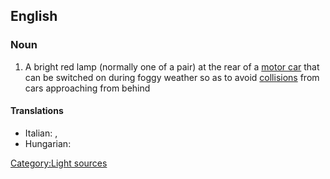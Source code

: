 ==English==

===Noun===
{{en-noun|sg=[[fog]] [[lamp]]}}

# A bright red lamp (normally one of a pair) at the rear of a [[motor car]] that can be switched on during foggy weather so as to avoid [[collision]]s from cars approaching from behind

====Translations====
{{trans-top|a bright red lamp at the rear of a motor car}}
* Italian: {{t-|it|antinebbia|m}}, {{t-|it|fendinebbia|m}}
* Hungarian: {{t-|hu|ködlámpa}}
{{trans-mid}}
{{trans-bottom}}

[[Category:Light sources]]